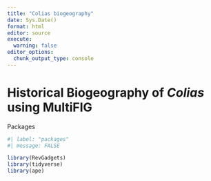 ```yaml
---
title: "Colias biogeography"
date: Sys.Date()
format: html
editor: source
execute: 
  warning: false
editor_options: 
  chunk_output_type: console
---
```


# Historical Biogeography of *Colias* using MultiFIG

Packages

```r
#| label: "packages"
#| message: FALSE

library(RevGadgets)
library(tidyverse)
library(ape)

```